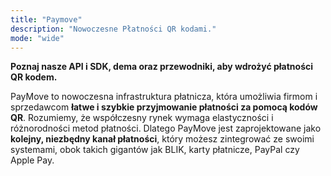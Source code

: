 ```yaml
---
title: "Paymove"
description: "Nowoczesne Płatności QR kodami."
mode: "wide"
---
```



**Poznaj nasze  API i SDK, dema oraz przewodniki, aby wdrożyć płatności QR kodem.**

PayMove to nowoczesna infrastruktura płatnicza, która umożliwia firmom i sprzedawcom **łatwe i szybkie przyjmowanie płatności za pomocą kodów QR**. Rozumiemy, że współczesny rynek wymaga elastyczności i różnorodności metod płatności. Dlatego PayMove jest zaprojektowane jako **kolejny, niezbędny kanał płatności**, który możesz zintegrować ze swoimi systemami, obok takich gigantów jak BLIK, karty płatnicze, PayPal czy Apple Pay.